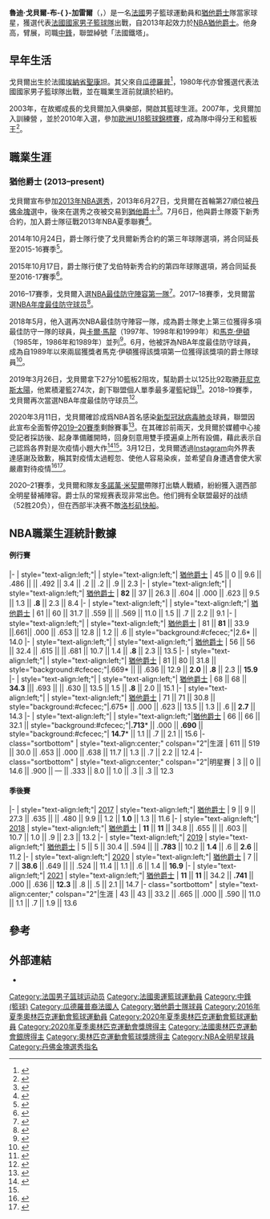 {{TA|G1=NBA<!--NBA公共轉換組中包含“布加雷爾<=>布克雷尔”地區轉換規則-->}}
{{Infobox basketball biography
| name = 魯迪·戈貝爾<br>Rudy Gobert
| image = Rudy Gobert.jpg
| caption = 戈貝爾於2022年NBA全明星賽
| number = 27
| team = 犹他爵士
| position = [[中鋒_(籃球)|中鋒]]
| league = [[NBA|NBA]]
| birth_date = {{birth date and age|1992|6|26}}
| birth_place = {{法國}}[[埃納省|埃納省]][[聖康坦|聖康坦]]
| nationality = {{FRA}}
| height_ft = 7
| height_in = 1
| weight_lbs = 258
| draft_year = 2013
| draft_round = 1
| draft_pick = 27
| draft_team = [[丹佛掘金|丹佛掘金]]
| career_start = 2010
| career_end =
| years1 = 2010–2013
| team1 = {{link-en|紹萊籃球|Cholet Basket}}
| years2 = {{nbay|2013|start}}–至今
| team2 = [[犹他爵士|犹他爵士]]
| years3 = 2013–2014
| team3 = →[[北亚利桑那太阳|北亚利桑那太阳]]
| highlights = 
* 3×[[NBA全明星賽|NBA全明星賽]]（{{nasg|2020}}–{{nasg|2022}}）
* [[NBA最佳阵容|NBA年度第二隊]]（{{nbay|2016|end}}）
* 3×[[NBA最佳阵容|NBA年度第三隊]]（{{nbay|2018|end}}、{{nbay|2019|end}}、{{nbay|2020|end}}）
* 3×[[NBA年度最佳防守球员|NBA年度最佳防守球员]]（{{nbay|2017|end}}–{{nbay|2018|end}}、{{nbay|2020|end}}）
* 5×[[NBA最佳防守陣容|NBA最佳防守陣容第一隊]]（{{nbay|2016|end}}–{{nbay|2020|end}}）
* [[NBA最佳防守陣容|NBA最佳防守陣容第二隊]]（{{nbay|2019|end}}）
* [[NBA歷屆籃板王|NBA籃板王]]（{{nbay|2021|end}}）
* [[NBA歷屆封阻王|NBA阻攻王]]（{{nbay|2016|end}}、{{nbay|2020|end}}）
* {{link-en|法國年度籃球運動員|French Basketball Player of the Year|}}（2019）
| nba_profile = rudy_gobert
| bbr = goberru01
| medaltemplates = 
{{MedalSport|男子[[籃球|籃球]]}}
{{MedalCountry|{{bk|FRA}}}}
{{MedalCompetition|[[奧林匹克運動會|奧林匹克運動會]]}}
{{MedalSilver|[[2020年夏季奧林匹克運動會|2020 東京]]|[[2020年夏季奧林匹克運動會男子籃球比賽|團體項目]]}}
}}

'''魯迪·戈貝爾-布-{<!--避免NBA公共轉換組過度轉換-->}-加雷爾'''（{{lang-fr|Rudy Gobert-Bourgarel}}，{{bd|1992年|6月26日||}}）是一名[[法國|法國]]男子籃球運動員和[[猶他爵士|猶他爵士]]隊當家球星，獲選代表[[法國國家男子籃球隊|法國國家男子籃球隊]]出戰，自2013年起效力於[[NBA|NBA]][[猶他爵士|猶他爵士]]。他身高{{Height|ft=7|in=1}}，臂展{{Height|ft=7|in=9}}，司職[[中鋒_(籃球)|中鋒]]，聯盟綽號「法國鐵塔」。

==早年生活==
戈貝爾出生於法國[[埃納省|埃納省]][[聖康坦_(埃納省)|聖康坦]]。其父{{link-fr|魯迪·布加雷爾|Rudy Bourgarel|魯迪·布-{<!--避免NBA公共轉換組過度轉換-->}-加雷爾}}來自[[瓜德羅普|瓜德羅普]]<ref>{{cite web|url=https://www.si.com/nba/2016/02/03/rudy-gobert-utah-jazz-france-stifle-tower |title=Standing tall: Rudy Gobert altering shots, perceptions of French players |editor-last=Reiter |editor-first=Ben |date=2016-02-01 |publisher= |access-date=2017-04-29 |language=en}}</ref>，1980年代亦曾獲選代表法國國家男子籃球隊出戰，並在職業生涯前就讀於紐約{{link-en|聖母學院|Marist College}}。

2003年，在故鄉成長的戈貝爾加入{{link-en|聖康坦籃球|Saint-Quentin Basket-Ball}}俱樂部，開啟其籃球生涯。2007年，戈貝爾加入{{link-en|紹萊籃球|Cholet Basket}}訓練營 ，並於2010年入選{{link-en|法國18歲以下國家男子籃球代表隊|France men's national under-18 basketball team|法國青年代表隊}}，參加[[歐洲U18籃球錦標賽|歐洲U18籃球錦標賽]]，成為隊中得分王和籃板王<ref>{{cite web|title=Rudy Gobert, un ancien basketteur de Saint-Quentin (02) en NBA la saison prochaine|url=http://france3-regions.francetvinfo.fr/picardie/aisne/saint-quentin/rudy-gobert-un-ancien-basketteur-de-saint-quentin-02-en-nba-la-saison-prochaine-278789.html |date=2013-07-28 |website=FranceTVInfo.fr |access-date=2013-07-28 |language=fr}}</ref>。

==職業生涯==
===猶他爵士 (2013–present)===
戈貝爾宣布參加[[2013年NBA選秀|2013年NBA選秀]]，2013年6月27日，戈貝爾在首輪第27順位被[[丹佛金塊|丹佛金塊]]選中，後來在選秀之夜被交易到[[猶他爵士|猶他爵士]]<ref>{{cite news|title=Jazz Acquires Draft Rights to Rudy Gobert from Denver|url=http://www.nba.com/jazz/news/jazz-acquires-draft-rights-rudy-gobert-denver|access-date=June 27, 2013|work=NBA.com|date=June 27, 2013}}</ref>。7月6日，他與爵士隊簽下新秀合約，加入爵士隊征戰2013年NBA夏季聯賽<ref>{{cite news|title=Jazz Signs First-Round Pick Rudy Gobert|url=http://www.nba.com/jazz/news/jazz-signs-first-round-pick-rudy-gobert|access-date=July 6, 2013|work=NBA.com|date=July 6, 2013}}</ref>。

2014年10月24日，爵士隊行使了戈貝爾新秀合約的第三年球隊選項，將合同延長至2015-16賽季<ref>{{cite news|title=Jazz Exercise Team Options on Burke and Gobert|url=http://www.nba.com/jazz/news/jazz-exercise-team-options-burke-and-gobert|access-date=October 17, 2015|work=NBA.com|date=October 24, 2014}}</ref>。

2015年10月17日，爵士隊行使了戈伯特新秀合約的第四年球隊選項，將合同延長至2016-17賽季<ref>{{cite news|title=Jazz Exercise Team Options on Four Players|url=http://www.nba.com/jazz/news/jazz-exercise-team-options-four-players|access-date=October 17, 2015|work=NBA.com|date=October 17, 2015}}</ref>。

2016–17賽季，戈貝爾入選[[NBA最佳防守陣容|NBA最佳防守陣容第一隊]]<ref>{{cite web|url=http://www.nba.com/jazz/news/rudy-gobert-named-nba-all-defensive-first-team|title=Rudy Gobert Named to NBA All-Defensive First Team|work=NBA.com|date=2017-06-26 |access-date=2017-06-27 |language=en}}</ref>。2017–18賽季，戈貝爾當選[[NBA年度最佳防守球员|NBA年度最佳防守球员]]<ref>{{cite web|last=Goon |first=Kyle |date=2018-06-25 |title=Jazz's Rudy Gobert is honored as NBA Defensive Player of Year |url=https://www.sltrib.com/sports/jazz/2018/06/25/rudy-gobert-poised-to-pick-up-nba-defensive-player-of-year-honor-and-donovan-mitchell-has-a-shot-at-the-top-rookie-award-on-monday-night/ |website=sltrib.com |access-date=2018-06-25 |language=en}}</ref>。

2018年5月，他入選再次NBA最佳防守陣容一隊，成為爵士隊史上第三位獲得多項最佳防守一隊的球員，與[[卡爾·馬龍|卡爾·馬龍]]（1997年、1998年和1999年）和[[馬克·伊頓|馬克·伊頓]]（1985年，1986年和1989年）並列<ref>{{cite web|url=https://www.nba.com/jazz/rudy-gobert-selected-nba-all-defensive-first-team|title=Rudy Gobert Selected to the NBA All Defensive First Team|work=NBA.com|date=May 23, 2018|access-date=May 23, 2018}}</ref>。6月，他被評為NBA年度最佳防守球員，成為自1989年以來兩屆獲獎者馬克·伊頓獲得該獎項第一位獲得該獎項的爵士隊球員<ref>{{cite web|last=Goon|first=Kyle|url=https://www.sltrib.com/sports/jazz/2018/06/25/rudy-gobert-poised-to-pick-up-nba-defensive-player-of-year-honor-and-donovan-mitchell-has-a-shot-at-the-top-rookie-award-on-monday-night/|title=Jazz's Rudy Gobert is honored as NBA Defensive Player of Year|work=sltrib.com|date=June 25, 2018|access-date=June 25, 2018}}</ref>。

2019年3月26日，戈貝爾拿下27分10籃板2阻攻，幫助爵士以125比92取勝[[菲尼克斯太陽|菲尼克斯太陽]]，他累積灌籃274次，創下聯盟個人單季最多灌籃紀錄<ref>{{cite news|author=蔡佳霖 |date=2019-03-26 |title=戈貝爾274次灌籃 創聯盟單季最多紀錄 |url=https://nba.udn.com/nba/story/6780/3720010 |work=NBA 台灣 |access-date=2020-03-12 |language=zh}}</ref>。2018–19賽季，戈貝爾再次當選NBA年度最佳防守球员<ref>{{cite web|last=Falk |first=Aaron |date=2019-06-24 |title=Rudy Gobert named NBA's Defensive Player of the Year for the second season in a row |url=https://www.nba.com/jazz/news/rudy-gobert-named-nbas-defensive-player-year-second-time |website=NBA.com |access-date=2019-06-24 |language=en}}</ref>。

2020年3月11日，戈貝爾確診成爲NBA首名感染[[2019冠状病毒病|新型冠狀病毒肺炎]]球員，聯盟因此宣布全面暫停[[2019-20_NBA賽季|2019–20賽季]]剩餘賽事<ref>{{cite news |author=陳元廷  |date=2020-03-12|title=戈貝爾傳新冠肺炎確診 NBA決議賽季無限期暫停 |url=https://nba.udn.com/nba/story/6780/4408049 |work=NBA 台灣 |access-date=2020-03-12 |language=zh}}</ref>。在其確診前兩天，戈貝爾於媒體中心接受記者採訪後、起身準備離開時，回身刻意用雙手摸遍桌上所有設備，藉此表示自己認爲各界對是次疫情小題大作<ref>{{cite news|title=確診新冠肺炎前舉動惹議 戈貝爾引外媒一致批判 |url=https://nba.udn.com/nba/story/6780/4408571 |date=2020-03-13 |work=NBA 台灣 |access-date=2020-03-13 |language=zh}}</ref><ref name="NBA.com"/>。3月12日，戈貝爾透過[[Instagram|Instagram]]向外界表達感謝及致歉，稱其對疫情太過輕忽、使他人容易染疾，並希望自身遭遇會使大家嚴肅對待疫情<ref name="NBA.com">{{cite web|title=Jazz stars Donovan Mitchell, Rudy Gobert test positive for coronavirus |url=https://www.nba.com/article/2020/03/11/nba-suspends-season-virus-outbreak-ap |date=2020-03-13 |website=NBA.com |access-date=2020-03-13 |language=en}}</ref><ref>{{cite news|author=毛琬婷 |date=2020-03-13 |title=輕忽疫情動作挨轟 戈貝爾：向可能被傷害的人致歉 |url=https://nba.udn.com/nba/story/6780/4410911 |work=NBA 台灣 |access-date=2020-03-13 |language=zh}}</ref>。

2020–21賽季，戈貝爾和隊友[[多諾萬·米契爾|多諾萬·米契爾]]帶隊打出驕人戰績，紛紛獲入選西部全明星替補陣容。爵士队的常规赛表现非常出色。他们拥有全联盟最好的战绩（52胜20负），但在西部半决赛不敵[[洛杉矶快船|洛杉矶快船]]。

==NBA職業生涯統計數據==
{{NBA player statistics legend|leader=y}}

====例行賽====
{{NBA player statistics start}}
|-
| style="text-align:left;"|{{nbay|2013}}
| style="text-align:left;"| [[猶他爵士|猶他爵士]]
| 45 || 0 || 9.6 || .486 || {{sort|-|—}} || .492 || 3.4 || .2 || .2 || .9 || 2.3
|-
| style="text-align:left;"|{{nbay|2014}}
| style="text-align:left;"| [[猶他爵士|猶他爵士]]
| '''82''' || 37 || 26.3 || .604 || .000 || .623 || 9.5 || 1.3 || '''.8''' || 2.3 || 8.4
|-
| style="text-align:left;"|{{nbay|2015}}
| style="text-align:left;"| [[猶他爵士|猶他爵士]]
| 61 || 60 || 31.7 || .559 || {{sort|-|—}} || .569 || 11.0 || 1.5 || .7 || 2.2 || 9.1
|-
| style="text-align:left;"|{{nbay|2016}}
| style="text-align:left;"| [[猶他爵士|猶他爵士]]
| 81 || '''81''' || 33.9 ||.661|| .000 || .653 || 12.8 || 1.2 || .6 || style="background:#cfecec;"|2.6* || 14.0
|-
| style="text-align:left;"|{{nbay|2017}}
| style="text-align:left;"| [[猶他爵士|猶他爵士]]
| 56 || 56 || 32.4 || .615 || {{sort|-|—}} || .681 || 10.7 || 1.4 || '''.8''' || 2.3 || 13.5
|-
| style="text-align:left;"|{{nbay|2018}}
| style="text-align:left;"| [[猶他爵士|猶他爵士]]
| 81 || 80 || 31.8 || style="background:#cfecec;"|.669* || {{sort|-|—}} || .636 || 12.9 || '''2.0''' || '''.8''' || 2.3 || '''15.9'''
|-
| style="text-align:left;"|{{nbay|2019}}
| style="text-align:left;"| [[猶他爵士|猶他爵士]]
| 68 || 68 || '''34.3''' ||| .693 || {{sort|-|—}} || .630 || 13.5 || 1.5 || '''.8''' || 2.0 || 15.1
|-
| style="text-align:left;"|{{nbay|2020}}
| style="text-align:left;"| [[猶他爵士|猶他爵士]]
| 71 || 71 || 30.8 ||  style="background:#cfecec;"|.675* || .000 || .623 || 13.5 || 1.3 || .6 || '''2.7''' || 14.3
|-
| style="text-align:left;"|{{nbay|2021}}
| style="text-align:left;"|[[猶他爵士|猶他爵士]]
| 66 || 66 || 32.1 ||  style="background:#cfecec;"|'''.713'''* || .000 || '''.690''' || style="background:#cfecec;"| '''14.7'''* || 1.1 || .7 || 2.1 || 15.6
|- class="sortbottom"
| style="text-align:center;" colspan="2"|生涯
| 611 || 519 || 30.0 || .653 || .000 || .638 || 11.7 || 1.3 || .7 || 2.2 || 12.4
|- class="sortbottom"
| style="text-align:center;" colspan="2"|明星賽
| 3 || 0 || 14.6 || .900 || — || .333 || 8.0 || 1.0 || .3 || .3 || 12.3
{{s-end}}

====季後賽====
{{NBA player statistics start}}
|-
| style="text-align:left;"| [[2017年NBA季後賽|2017]]
| style="text-align:left;"| [[猶他爵士|猶他爵士]]
| 9 || 9 || 27.3 || .635 || {{sort|—|—}} || .480 || 9.9 || 1.2 || '''1.0''' || 1.3 || 11.6
|-
| style="text-align:left;"| [[2018年NBA季後賽|2018]]
| style="text-align:left;"| [[猶他爵士|猶他爵士]]
| '''11''' || '''11''' || 34.8 || .655 || {{sort|-|—}} || .603 || 10.7 || 1.0 || .9 || 2.3 || 13.2
|-
| style="text-align:left;"| [[2019年NBA季後賽|2019]]
| style="text-align:left;"| [[猶他爵士|猶他爵士]]
| 5 || 5 || 30.4 || .594 || {{sort|-|—}} || '''.783''' || 10.2 || '''1.4''' || .6 || '''2.6''' || 11.2
|-
| style="text-align:left;"| [[2020年NBA季後賽|2020]]
| style="text-align:left;"| [[猶他爵士|猶他爵士]]
| 7 || 7 || '''38.6''' || .649 || {{sort|-|—}} || .524 || 11.4 || 1.1 || .6 || 1.4 || '''16.9'''
|-
| style="text-align:left;"| [[2021年NBA季後賽|2021]]
| style="text-align:left;"| [[猶他爵士|猶他爵士]]
| '''11''' || '''11''' || 34.2 || '''.741''' || .000 || .636 || '''12.3''' || .8 || .5 || 2.1 || 14.7
|- class="sortbottom"
| style="text-align:center;" colspan="2"|生涯
| 43 || 43 || 33.2 || .665 || .000 || .590 || 11.0 || 1.1 || .7 || 1.9 || 13.6
{{s-end}}


==參考==
{{reflist}}

==外部連結==
* {{Twitter|rudygobert27}}
{{basketballstats}}
{{Utah Jazz current roster}}
{{NBA篮板王}}
{{NBA盖帽王}}
{{NBA年度最佳防守球员}}
{{2016年夏季奥运会法国男子篮球阵容}}

{{Authority control}}
{{DEFAULTSORT:Gobert, Rudy}}
[[Category:法国男子篮球运动员|Category:法国男子篮球运动员]]
[[Category:法國奧運籃球運動員|Category:法國奧運籃球運動員]]
[[Category:中鋒_(籃球)|Category:中鋒 (籃球)]]
[[Category:瓜德羅普裔法國人|Category:瓜德羅普裔法國人]]
[[Category:猶他爵士隊球員|Category:猶他爵士隊球員]]
[[Category:2016年夏季奧林匹克運動會籃球運動員|Category:2016年夏季奧林匹克運動會籃球運動員]]
[[Category:2020年夏季奧林匹克運動會籃球運動員|Category:2020年夏季奧林匹克運動會籃球運動員]]
[[Category:2020年夏季奧林匹克運動會獎牌得主|Category:2020年夏季奧林匹克運動會獎牌得主]]
[[Category:法國奧林匹克運動會銀牌得主|Category:法國奧林匹克運動會銀牌得主]]
[[Category:奧林匹克運動會籃球獎牌得主|Category:奧林匹克運動會籃球獎牌得主]]
[[Category:NBA全明星球員|Category:NBA全明星球員]]
[[Category:丹佛金塊選秀指名|Category:丹佛金塊選秀指名]]